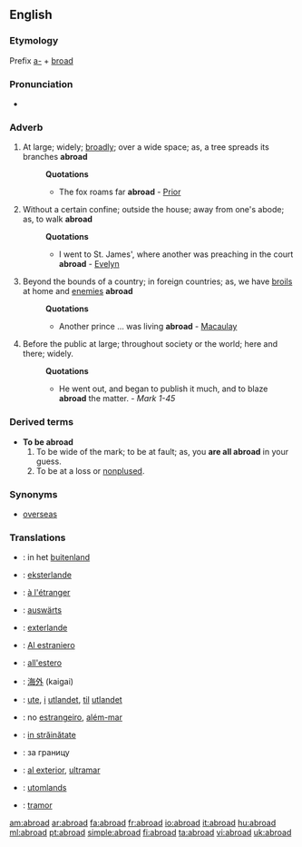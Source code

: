 ==English==

===Etymology===
Prefix [[a-]] + [[broad]]

===Pronunciation===
*{{audio|en-us-abroad.ogg|Audio (US)}}

===Adverb===
{{en-adv}}

# At large; widely; [[broadly]]; over a wide space; as, a tree spreads its branches '''abroad'''
#:'''Quotations'''
#:*The fox roams far '''abroad''' - [[Prior]]
# Without a certain confine; outside the house; away from one's abode; as, to walk '''abroad'''
#:'''Quotations'''
#:*I went to St. James', where another was preaching in the court '''abroad''' - [[Evelyn]]
# Beyond the bounds of a country; in foreign countries; as, we have [[broils]] at home and [[enemies]] '''abroad'''
#:'''Quotations'''
#:*Another prince ... was living '''abroad''' - [[Macaulay]]
# Before the public at large; throughout society or the world; here and there; widely.
#:'''Quotations'''
#:*He went out, and began to publish it much, and to blaze '''abroad''' the matter. - ''Mark 1-45''

===Derived terms===
*'''To be abroad'''
*#To be wide of the mark; to be at fault; as, you '''are all abroad''' in your guess.
*# To be at a loss or [[nonplused]].

===Synonyms===
*[[overseas]]

===Translations===
{{checktrans-top}}
*{{ttbc|Dutch}}: in het [[buitenland]]
*{{ttbc|Esperanto}}: [[eksterlande]]
*{{ttbc|French}}: [[à l'étranger]]
*{{ttbc|German}}: [[auswärts]]
*{{ttbc|Ido}}: [[exterlande]]
*{{ttbc|Interlingua}}: [[Al estraniero]]
*{{ttbc|Italian}}: [[all'estero]]
*{{ttbc|Japanese}}: [[海外]] (kaigai)
{{checktrans-mid}}
*{{ttbc|Norwegian}}: [[ute]], [[i]] [[utlandet]], [[til]] [[utlandet]]
*{{ttbc|Portuguese}}: no [[estrangeiro]], [[além-mar]]
*{{ttbc|Romanian}}: [[in străinătate]]
*{{ttbc|Russian}}: за границу
*{{ttbc|Spanish}}: [[al exterior]], [[ultramar]]
*{{ttbc|Swedish}}: [[utomlands]]
*{{ttbc|Welsh}}: [[tramor]]
{{checktrans-bottom}}

[[am:abroad]]
[[ar:abroad]]
[[fa:abroad]]
[[fr:abroad]]
[[io:abroad]]
[[it:abroad]]
[[hu:abroad]]
[[ml:abroad]]
[[pt:abroad]]
[[simple:abroad]]
[[fi:abroad]]
[[ta:abroad]]
[[vi:abroad]]
[[uk:abroad]]